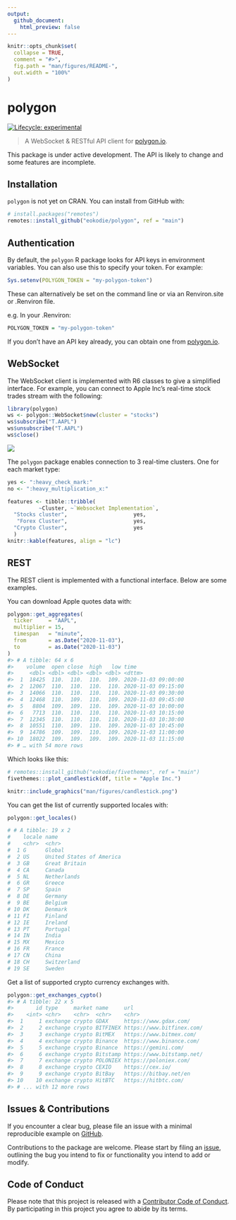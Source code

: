 ```yaml
---
output: 
  github_document:
    html_preview: false
---
```


```r
knitr::opts_chunk$set(
  collapse = TRUE,
  comment = "#>",
  fig.path = "man/figures/README-",
  out.width = "100%"
)
```

# polygon

<div align="left">
<!-- hex -->
<!-- <img src="./man/figures/logo.png" height = "200px" /> -->

<!-- badges: start -->
<!-- Experimental -->
[![Lifecycle: experimental](https://img.shields.io/badge/lifecycle-experimental-orange.svg)](https://www.tidyverse.org/lifecycle/#experimental) 

<!-- [![Travis build status](https://travis-ci.org/eokodie/polygon.svg?branch=main)](https://travis-ci.org/eokodie/polygon)  -->

<!-- [![Codecov test coverage](https://codecov.io/gh/eokodie/polygon/branch/master/graph/badge.svg)](https://codecov.io/gh/eokodie/polygon?branch=main) -->
<!-- badges: end -->

<!-- links start -->
<!-- links end -->

</div>


> A WebSocket & RESTful API client for [polygon.io](https://polygon.io).

This package is under active development. The API is likely to change and some features are incomplete.

## Installation

`polygon` is not yet on CRAN. You can install from GitHub with:
```r
# install.packages("remotes")
remotes::install_github("eokodie/polygon", ref = "main")
```

## Authentication

By default, the `polygon` R package looks for API keys in environment variables. You can also use this to specify your token. For example:

```r
Sys.setenv(POLYGON_TOKEN = "my-polygon-token")
```

These can alternatively be set on the command line or via an Renviron.site or .Renviron file.

e.g. In your .Renviron:

```r
POLYGON_TOKEN = "my-polygon-token"
```

If you don't have an API key already, you can obtain one from [polygon.io](https://polygon.io).

## WebSocket

The WebSocket client is implemented with R6 classes to give a simplified interface. For example, you can connect to Apple Inc's real-time stock trades stream with the following:
```r
library(polygon)
ws <- polygon::WebSocket$new(cluster = "stocks")
ws$subscribe("T.AAPL")
ws$unsubscribe("T.AAPL")
ws$close()
```

![](man/figures//websocket_v2.gif)

The `polygon` package enables connection to 3 real-time clusters. One for each market type:

```r
yes <- ":heavy_check_mark:"
no <- ":heavy_multiplication_x:"

features <- tibble::tribble(
          ~Cluster, ~`Websocket Implementation`,
  "Stocks cluster",                     yes,
   "Forex Cluster",                     yes,
  "Crypto Cluster",                     yes
  )
knitr::kable(features, align = "lc")
```


## REST

The REST client is implemented with a functional interface. Below are some examples.

You can download Apple quotes data with:
```r
polygon::get_aggregates(
  ticker     = "AAPL",
  multiplier = 15,
  timespan   = "minute",
  from       = as.Date("2020-11-03"),
  to         = as.Date("2020-11-03")
)
#> # A tibble: 64 x 6
#>    volume  open close  high   low time               
#>     <dbl> <dbl> <dbl> <dbl> <dbl> <dttm>             
#>  1  18425  110.  110.  110.  109. 2020-11-03 09:00:00
#>  2  12067  110.  110.  110.  110. 2020-11-03 09:15:00
#>  3  14066  110.  110.  110.  110. 2020-11-03 09:30:00
#>  4  12468  110.  109.  110.  109. 2020-11-03 09:45:00
#>  5   8804  109.  109.  110.  109. 2020-11-03 10:00:00
#>  6   7713  110.  110.  110.  110. 2020-11-03 10:15:00
#>  7  12345  110.  110.  110.  110. 2020-11-03 10:30:00
#>  8  10551  110.  109.  110.  109. 2020-11-03 10:45:00
#>  9  14786  109.  109.  110.  109. 2020-11-03 11:00:00
#> 10  18022  109.  109.  109.  109. 2020-11-03 11:15:00
#> # … with 54 more rows
```

Which looks like this:
```r
# remotes::install_github("eokodie/fivethemes", ref = "main")
fivethemes:::plot_candlestick(df, title = "Apple Inc.")
```

```r
knitr::include_graphics("man/figures/candlestick.png")
```

You can get the list of currently supported locales with:
```r
polygon::get_locales()

# # A tibble: 19 x 2
#    locale name                    
#    <chr>  <chr>                   
#  1 G      Global                  
#  2 US     United States of America
#  3 GB     Great Britain           
#  4 CA     Canada                  
#  5 NL     Netherlands             
#  6 GR     Greece                  
#  7 SP     Spain                   
#  8 DE     Germany                 
#  9 BE     Belgium                 
# 10 DK     Denmark                 
# 11 FI     Finland                 
# 12 IE     Ireland                 
# 13 PT     Portugal                
# 14 IN     India                   
# 15 MX     Mexico                  
# 16 FR     France                  
# 17 CN     China                   
# 18 CH     Switzerland             
# 19 SE     Sweden 
```

Get a list of supported crypto currency exchanges with.
```r
polygon::get_exchanges_cypto()
#> # A tibble: 22 x 5
#>       id type     market name     url                      
#>    <int> <chr>    <chr>  <chr>    <chr>                    
#>  1     1 exchange crypto GDAX     https://www.gdax.com/    
#>  2     2 exchange crypto BITFINEX https://www.bitfinex.com/
#>  3     3 exchange crypto BitMEX   https://www.bitmex.com/  
#>  4     4 exchange crypto Binance  https://www.binance.com/ 
#>  5     5 exchange crypto Binance  https://gemini.com/      
#>  6     6 exchange crypto Bitstamp https://www.bitstamp.net/
#>  7     7 exchange crypto POLONIEX https://poloniex.com/    
#>  8     8 exchange crypto CEXIO    https://cex.io/          
#>  9     9 exchange crypto BitBay   https://bitbay.net/en    
#> 10    10 exchange crypto HitBTC   https://hitbtc.com/      
#> # ... with 12 more rows
```

## Issues & Contributions

If you encounter a clear bug, please file an issue with a minimal reproducible example on [GitHub](https://github.com/eokodie/polygon/issues). 

Contributions to the package are welcome. Please start by filing an [issue](https://github.com/eokodie/polygon/issues), outlining the bug you intend to fix or functionality you intend to add or modify.

## Code of Conduct

Please note that this project is released with a [Contributor Code of Conduct](.github/CODE_OF_CONDUCT.md). By participating in this project you agree to abide by its terms.
